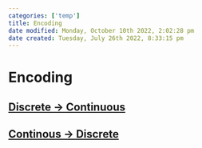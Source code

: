 ```yaml
---
categories: ['temp']
title: Encoding
date modified: Monday, October 10th 2022, 2:02:28 pm
date created: Tuesday, July 26th 2022, 8:33:15 pm
---
```


# Encoding

## [Discrete -> Continuous](Discrete%20->%20Continuous.qmd)

## [Continous -> Discrete](Continous%20->%20Discrete.qmd)



